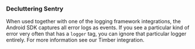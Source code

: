 ### Decluttering Sentry

When used together with one of the logging framework integrations, the Android SDK captures all error logs as events. If you see a particular kind of error very often that has a `logger` tag, you can ignore that particular logger entirely. For more information see our <Link to="/platforms/android/guides/timber/">Timber</Link> integration.
